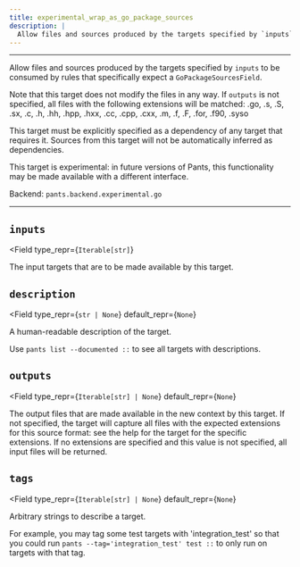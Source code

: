 ```yaml
---
title: experimental_wrap_as_go_package_sources
description: |
  Allow files and sources produced by the targets specified by `inputs` to be consumed by rules that specifically expect a `GoPackageSourcesField`.
---
```



---

Allow files and sources produced by the targets specified by `inputs` to be consumed by rules that specifically expect a `GoPackageSourcesField`.

Note that this target does not modify the files in any way. If `outputs` is not specified, all files with the following extensions will be matched: .go, .s, .S, .sx, .c, .h, .hh, .hpp, .hxx, .cc, .cpp, .cxx, .m, .f, .F, .for, .f90, .syso

This target must be explicitly specified as a dependency of any target that requires it. Sources from this target will not be automatically inferred as dependencies.

This target is experimental: in future versions of Pants, this functionality may be made available with a different interface.

Backend: <span className="color--primary">`pants.backend.experimental.go`</span>

---

<span className={styles.options}>

## `inputs`

<Field
    type_repr={`Iterable[str]`}
>

The input targets that are to be made available by this target.

</Field>

## `description`

<Field
    type_repr={`str | None`}
    default_repr={`None`}
>

A human-readable description of the target.

Use `pants list --documented ::` to see all targets with descriptions.

</Field>

## `outputs`

<Field
    type_repr={`Iterable[str] | None`}
    default_repr={`None`}
>

The output files that are made available in the new context by this target. If not specified, the target will capture all files with the expected extensions for this source format: see the help for the target for the specific extensions. If no extensions are specified and this value is not specified, all input files will be returned.

</Field>

## `tags`

<Field
    type_repr={`Iterable[str] | None`}
    default_repr={`None`}
>

Arbitrary strings to describe a target.

For example, you may tag some test targets with &#x27;integration_test&#x27; so that you could run `pants --tag='integration_test' test ::` to only run on targets with that tag.

</Field>

</span>

